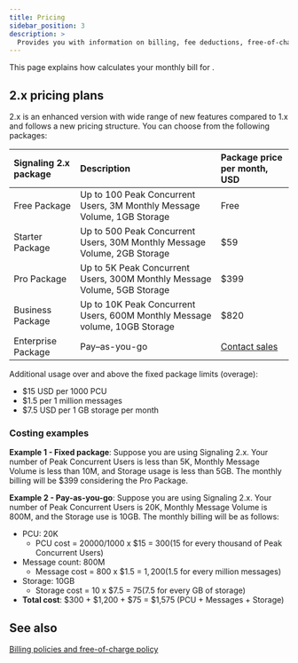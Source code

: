 ```yaml
---
title: Pricing
sidebar_position: 3
description: >
  Provides you with information on billing, fee deductions, free-of-charge policy, and any suspension to your account based on the account type.
---
```




This page explains how <Vg k="COMPANY" /> calculates your monthly bill for <Vg k="SIG"/>.

<Pricing />

## <Vg k="SIG"/> 2.x pricing plans

<Vg k="SIG"/> 2.x is an enhanced version with wide range of new features compared to 1.x and follows a new pricing structure. You can choose from the following packages:

| Signaling 2.x package | Description | Package price per month, USD |
|:-------------|:------------------------------------------|:----------|
| Free Package | Up to 100 Peak Concurrent Users, 3M Monthly Message Volume, 1GB Storage | Free |
| Starter Package | Up to 500 Peak Concurrent Users, 30M Monthly Message Volume, 2GB Storage | $59 |
| Pro Package | Up to 5K Peak Concurrent Users, 300M Monthly Message Volume, 5GB Storage | $399 |
| Business Package | Up to 10K Peak Concurrent Users, 600M Monthly Message volume, 10GB Storage | $820 |
| Enterprise Package | Pay–as-you-go | [Contact sales](https://www.agora.io/en/talk-to-us/) |

Additional usage over and above the fixed package limits (overage):

- $15 USD per 1000 PCU
- $1.5 per 1 million messages
- $7.5 USD per 1 GB storage per month

### Costing examples

**Example 1 - Fixed package**: Suppose you are using Signaling 2.x. Your number of Peak Concurrent Users is less than 5K, Monthly Message Volume is less than 10M, and Storage usage is less than 5GB. The monthly billing will be $399 considering the Pro Package.

**Example 2 - Pay-as-you-go**: Suppose you are using Signaling 2.x. Your number of Peak Concurrent Users is 20K, Monthly Message Volume is 800M, and the Storage use is 10GB. The monthly billing will be as follows:

* PCU: 20K
  * PCU cost = 20000/1000 x $15 = $300 ($15 for every thousand of Peak Concurrent Users)
* Message count: 800M
  * Message cost = 800 x $1.5 = $1,200 ($1.5 for every million messages)
* Storage: 10GB
  * Storage cost = 10 x $7.5 = $75 ($7.5 for every GB of storage)
* **Total cost**: $300 + $1,200 + $75 = $1,575 (PCU + Messages + Storage)

## See also

[Billing policies and free-of-charge policy](../reference/billing-policies)
